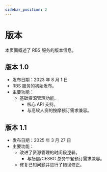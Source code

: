 ```yaml
---
sidebar_position: 2
---
```


# 版本

本页面概述了 RBS 服务的版本信息。

## 版本 1.0

- 发布日期：2023 年 8 月 1 日
- RBS 服务的初始发布。
- 主要功能：
  - 基础资源管理功能。
    - 核心 API 支持。
    - 与高软人资的按摩预订需求兼容。

## 版本 1.1

- 发布日期：2025 年 3 月 27 日
- 主要功能：
  - 改进了资源管理的时间段逻辑。
    - 与扬信/CESBG 总务午餐预订需求兼容。
  - 修复已知问题并进行了错误修正。
